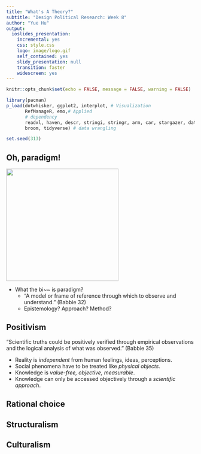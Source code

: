 ```yaml
---
title: "What's A Theory?"
subtitle: "Design Political Research: Week 8"
author: "Yue Hu"
output:
  ioslides_presentation:
    incremental: yes
    css: style.css
    logo: image/logo.gif
    self_contained: yes
    slidy_presentation: null
    transition: faster
    widescreen: yes
---
```



```r
knitr::opts_chunk$set(echo = FALSE, message = FALSE, warning = FALSE)

library(pacman)
p_load(dotwhisker, ggplot2, interplot, # Visualization
       RefManageR, emo,# Applied
       # dependency
       readxl, haven, descr, stringi, stringr, arm, car, stargazer, data.table,
       broom, tidyverse) # data wrangling

set.seed(313)
```

## Oh, paradigm!

<div class="centered">
<img src="image/paradigm.gif" height = 300 />
</div>

* What the bi~~ is paradigm?
    + "A model or frame of reference through which to observe and understand." (Babbie 32)
    + Epistemology? Approach? Method? 


## Positivism

"Scientific truths could be positively verified through empirical observations and the logical analysis of what was observed." (Babbie 35)

* Reality is *independent* from human feelings, ideas, perceptions.
* Social phenomena have to be treated like *physical objects*.
* Knowledge is *value-free, objective, measurable*.
* Knowledge can only be accessed objectively through a *scientific approach*.

## Rational choice

## Structuralism

## Culturalism
